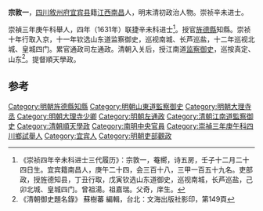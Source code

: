 '''宗敦一'''，[[四川|四川]][[敘州府|敘州府]][[宜宾县|宜宾县]]籍[[江西|江西]][[南昌|南昌]]人，明末清初政治人物。崇祯辛未进士。

崇禎三年庚午科舉人，四年（1631年）联捷辛未科进士<ref>《崇祯四年辛未科进士三代履历》：宗敦一，菴嚮，诗五房，壬子十二月二十四日生。宜宾籍南昌人，庚午二十四，会三百十八，三甲一百五十九名。吏部政，授旌德知县，丁丑行取，戊寅钦选山东道御史，巡视南城，长芦巡盐，己卯北城、皇城四门。曾祖湯。祖嘉瑞。父奇，庠生。</ref>。授官[[旌德縣|旌德縣]]知縣。崇祯十年行取入京，十一年钦选山东道监察御史，巡视南城、长芦巡盐，十二年巡视北城、皇城四门。累官通政司左通政。清朝入关后，授江南道[[监察御史|监察御史]]，巡按真定、山东<ref>《清朝御史題名錄》 蘇樹蕃 編輯，台北：文海出版社影印，第149頁</ref>。提督順天學政。

==参考==
{{reflist}}
{{清朝人物小作品}}
{{崇禎四年辛未科殿試金榜}}
{{DEFAULTSORT:Zong宗}}
[[Category:明朝旌德縣知縣|Category:明朝旌德縣知縣]]
[[Category:明朝山東道監察御史|Category:明朝山東道監察御史]]
[[Category:明朝大理寺丞|Category:明朝大理寺丞]]
[[Category:明朝大理寺少卿|Category:明朝大理寺少卿]]
[[Category:明朝左通政|Category:明朝左通政]]
[[Category:清朝江南道監察御史|Category:清朝江南道監察御史]]
[[Category:清朝順天學政|Category:清朝順天學政]]
[[Category:南明中央官員|Category:南明中央官員]]
[[Category:崇禎三年庚午科四川鄉試舉人|Category:崇禎三年庚午科四川鄉試舉人]]
[[Category:宜宾人|Category:宜宾人]]
[[Category:明朝吏部觀政|Category:明朝吏部觀政]]